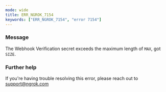```yaml
---
mode: wide
title: ERR_NGROK_7154
keywords: ["ERR_NGROK_7154", "error 7154"]
---
```



### Message

The Webhook Verification secret exceeds the maximum length of `MAX`, got `SIZE`.

<ErrorDetails />

### Further help

If you're having trouble resolving this error, please reach out to [support@ngrok.com](mailto:support@ngrok.com?subject=Help%20with%20ERR_NGROK_7154)
